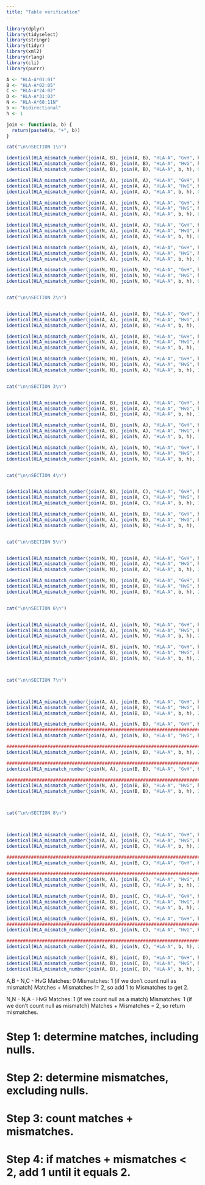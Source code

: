 ```yaml
---
title: "Table verification"
---
```


```r
library(dplyr)
library(tidyselect)
library(stringr)
library(tidyr)
library(xml2)
library(rlang)
library(cli)
library(purrr)
```

```r

A <- "HLA-A*01:01"
B <- "HLA-A*02:05"
C <- "HLA-A*24:02"
D <- "HLA-A*31:03"
N <- "HLA-A*68:11N"
b <- "bidirectional"
h <- 1

join <- function(a, b) {
  return(paste0(a, "+", b))
}

```

```r

cat("\n\nSECTION 1\n")

identical(HLA_mismatch_number(join(A, B), join(A, B), "HLA-A", "GvH", h), 0L)
identical(HLA_mismatch_number(join(A, B), join(A, B), "HLA-A", "HvG", h), 0L)
identical(HLA_mismatch_number(join(A, B), join(A, B), "HLA-A", b, h), 0L)

identical(HLA_mismatch_number(join(A, A), join(A, A), "HLA-A", "GvH", h), 0L)
identical(HLA_mismatch_number(join(A, A), join(A, A), "HLA-A", "HvG", h), 0L)
identical(HLA_mismatch_number(join(A, A), join(A, A), "HLA-A", b, h), 0L)

identical(HLA_mismatch_number(join(A, A), join(N, A), "HLA-A", "GvH", h), 0L)
identical(HLA_mismatch_number(join(A, A), join(N, A), "HLA-A", "HvG", h), 0L)
identical(HLA_mismatch_number(join(A, A), join(N, A), "HLA-A", b, h), 0L)

identical(HLA_mismatch_number(join(N, A), join(A, A), "HLA-A", "GvH", h), 0L)
identical(HLA_mismatch_number(join(N, A), join(A, A), "HLA-A", "HvG", h), 0L)
identical(HLA_mismatch_number(join(N, A), join(A, A), "HLA-A", b, h), 0L)

identical(HLA_mismatch_number(join(N, A), join(N, A), "HLA-A", "GvH", h), 0L)
identical(HLA_mismatch_number(join(N, A), join(N, A), "HLA-A", "HvG", h), 0L)
identical(HLA_mismatch_number(join(N, A), join(N, A), "HLA-A", b, h), 0L)

identical(HLA_mismatch_number(join(N, N), join(N, N), "HLA-A", "GvH", h), 0L)
identical(HLA_mismatch_number(join(N, N), join(N, N), "HLA-A", "HvG", h), 0L)
identical(HLA_mismatch_number(join(N, N), join(N, N), "HLA-A", b, h), 0L)


cat("\n\nSECTION 2\n")


identical(HLA_mismatch_number(join(A, A), join(A, B), "HLA-A", "GvH", h), 0L)
identical(HLA_mismatch_number(join(A, A), join(A, B), "HLA-A", "HvG", h), 1L) #
identical(HLA_mismatch_number(join(A, A), join(A, B), "HLA-A", b, h), 1L)

identical(HLA_mismatch_number(join(N, A), join(A, B), "HLA-A", "GvH", h), 0L)
identical(HLA_mismatch_number(join(N, A), join(A, B), "HLA-A", "HvG", h), 1L) #
identical(HLA_mismatch_number(join(N, A), join(A, B), "HLA-A", b, h), 1L)

identical(HLA_mismatch_number(join(N, N), join(N, A), "HLA-A", "GvH", h), 0L)
identical(HLA_mismatch_number(join(N, N), join(N, A), "HLA-A", "HvG", h), 1L)#
identical(HLA_mismatch_number(join(N, N), join(N, A), "HLA-A", b, h), 1L)


cat("\n\nSECTION 3\n")


identical(HLA_mismatch_number(join(A, B), join(A, A), "HLA-A", "GvH", h), 1L) #
identical(HLA_mismatch_number(join(A, B), join(A, A), "HLA-A", "HvG", h), 0L)
identical(HLA_mismatch_number(join(A, B), join(A, A), "HLA-A", b, h), 1L)

identical(HLA_mismatch_number(join(A, B), join(N, A), "HLA-A", "GvH", h), 1L) #
identical(HLA_mismatch_number(join(A, B), join(N, A), "HLA-A", "HvG", h), 0L)
identical(HLA_mismatch_number(join(A, B), join(N, A), "HLA-A", b, h), 1L)

identical(HLA_mismatch_number(join(N, A), join(N, N), "HLA-A", "GvH", h), 1L) #
identical(HLA_mismatch_number(join(N, A), join(N, N), "HLA-A", "HvG", h), 0L)
identical(HLA_mismatch_number(join(N, A), join(N, N), "HLA-A", b, h), 1L)


cat("\n\nSECTION 4\n")


identical(HLA_mismatch_number(join(A, B), join(A, C), "HLA-A", "GvH", h), 1L)
identical(HLA_mismatch_number(join(A, B), join(A, C), "HLA-A", "HvG", h), 1L)
identical(HLA_mismatch_number(join(A, B), join(A, C), "HLA-A", b, h), 1L)

identical(HLA_mismatch_number(join(N, A), join(N, B), "HLA-A", "GvH", h), 1L)
identical(HLA_mismatch_number(join(N, A), join(N, B), "HLA-A", "HvG", h), 1L)
identical(HLA_mismatch_number(join(N, A), join(N, B), "HLA-A", b, h), 1L)


cat("\n\nSECTION 5\n")


identical(HLA_mismatch_number(join(N, N), join(A, A), "HLA-A", "GvH", h), 0L)
identical(HLA_mismatch_number(join(N, N), join(A, A), "HLA-A", "HvG", h), 2L)
identical(HLA_mismatch_number(join(N, N), join(A, A), "HLA-A", b, h), 2L)

identical(HLA_mismatch_number(join(N, N), join(A, B), "HLA-A", "GvH", h), 0L)
identical(HLA_mismatch_number(join(N, N), join(A, B), "HLA-A", "HvG", h), 2L)
identical(HLA_mismatch_number(join(N, N), join(A, B), "HLA-A", b, h), 2L)


cat("\n\nSECTION 6\n")


identical(HLA_mismatch_number(join(A, A), join(N, N), "HLA-A", "GvH", h), 2L)
identical(HLA_mismatch_number(join(A, A), join(N, N), "HLA-A", "HvG", h), 0L)
identical(HLA_mismatch_number(join(A, A), join(N, N), "HLA-A", b, h), 2L)

identical(HLA_mismatch_number(join(A, B), join(N, N), "HLA-A", "GvH", h), 2L)
identical(HLA_mismatch_number(join(A, B), join(N, N), "HLA-A", "HvG", h), 0L)
identical(HLA_mismatch_number(join(A, B), join(N, N), "HLA-A", b, h), 2L)



cat("\n\nSECTION 7\n")



identical(HLA_mismatch_number(join(A, A), join(B, B), "HLA-A", "GvH", h), 2L)
identical(HLA_mismatch_number(join(A, A), join(B, B), "HLA-A", "HvG", h), 2L)
identical(HLA_mismatch_number(join(A, A), join(B, B), "HLA-A", b, h), 2L)

identical(HLA_mismatch_number(join(A, A), join(N, B), "HLA-A", "GvH", h), 2L)
########################################################################################################################
identical(HLA_mismatch_number(join(A, A), join(N, B), "HLA-A", "HvG", h), 2L) 

########################################################################################################################
identical(HLA_mismatch_number(join(A, A), join(N, B), "HLA-A", b, h), 2L)

########################################################################################################################
identical(HLA_mismatch_number(join(N, A), join(B, B), "HLA-A", "GvH", h), 2L) 

########################################################################################################################
identical(HLA_mismatch_number(join(N, A), join(B, B), "HLA-A", "HvG", h), 2L)
identical(HLA_mismatch_number(join(N, A), join(B, B), "HLA-A", b, h), 2L)



cat("\n\nSECTION 8\n")



identical(HLA_mismatch_number(join(A, A), join(B, C), "HLA-A", "GvH", h), 2L)
identical(HLA_mismatch_number(join(A, A), join(B, C), "HLA-A", "HvG", h), 2L)
identical(HLA_mismatch_number(join(A, A), join(B, C), "HLA-A", b, h), 2L)

########################################################################################################################
identical(HLA_mismatch_number(join(N, A), join(B, C), "HLA-A", "GvH", h), 2L) 

########################################################################################################################
identical(HLA_mismatch_number(join(N, A), join(B, C), "HLA-A", "HvG", h), 2L)
identical(HLA_mismatch_number(join(N, A), join(B, C), "HLA-A", b, h), 2L)

identical(HLA_mismatch_number(join(A, B), join(C, C), "HLA-A", "GvH", h), 2L)
identical(HLA_mismatch_number(join(A, B), join(C, C), "HLA-A", "HvG", h), 2L)
identical(HLA_mismatch_number(join(A, B), join(C, C), "HLA-A", b, h), 2L)

identical(HLA_mismatch_number(join(A, B), join(N, C), "HLA-A", "GvH", h), 2L)
########################################################################################################################
identical(HLA_mismatch_number(join(A, B), join(N, C), "HLA-A", "HvG", h), 2L) 

########################################################################################################################
identical(HLA_mismatch_number(join(A, B), join(N, C), "HLA-A", b, h), 2L)

identical(HLA_mismatch_number(join(A, B), join(C, D), "HLA-A", "GvH", h), 2L)
identical(HLA_mismatch_number(join(A, B), join(C, D), "HLA-A", "HvG", h), 2L)
identical(HLA_mismatch_number(join(A, B), join(C, D), "HLA-A", b, h), 2L)


```

A,B - N,C - HvG
Matches: 0
Mismatches: 1 (if we don't count null as mismatch)
Matches + Mismatches != 2, so add 1 to Mismatches to get 2.

N,N - N,A - HvG
Matches: 1 (if we count null as a match)
Mismatches: 1 (if we don't count null as mismatch)
Matches + Mismatches = 2, so return mismatches.

# Step 1: determine matches, including nulls.
# Step 2: determine mismatches, excluding nulls.
# Step 3: count matches + mismatches.
# Step 4: if matches + mismatches < 2, add 1 until it equals 2.

